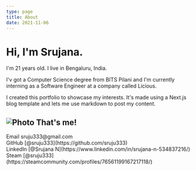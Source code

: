 ```yaml
---
type: page
title: About
date: 2021-11-06
---
```


# Hi, I'm Srujana.

I'm 21 years old. I live in Bengaluru, India.

I'v got a Computer Science degree from BITS Pilani and I'm currently interning as a Software Engineer at a company called Licious. 

I created this portfolio to showcase my interests. It's made using a Next.js blog template and lets me use markdown to post my content.


<Image
  src="/images/me.jpg"
  alt="Photo"
  width={1225}
  height={1125}
  priority
  className="next-image"
/>
That's me!
---

<div>
  Email sruju333@gmail.com
  <br />
  GitHub [@sruju333](https://github.com/sruju333)
  <br />
  LinkedIn [@Srujana N](https://www.linkedin.com/in/srujana-n-534837216/)
  <br />
  Steam [@sruju333](https://steamcommunity.com/profiles/76561199167217118/)
</div>
